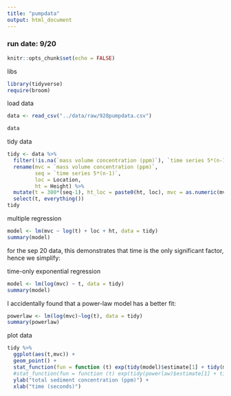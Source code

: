 ```yaml
---
title: "pumpdata"
output: html_document
---
```


### run date: 9/20

```r
knitr::opts_chunk$set(echo = FALSE)
```


libs
```r

library(tidyverse)
require(broom)

```


load data
```r

data <- read_csv("../data/raw/928pumpdata.csv")

data

```

tidy data
```r

tidy <- data %>%
  filter(!is.na(`mass volume concentration (ppm)`), `time series 5*(n-1)`>1, `mass volume concentration (ppm)`>0) %>%
  rename(mvc = `mass volume concentration (ppm)`,
         seq = `time series 5*(n-1)`,
         loc = Location,
         ht = Height) %>%
  mutate(t = 300*(seq-1), ht_loc = paste0(ht, loc), mvc = as.numeric(mvc)) %>% #bottles were collected every five minutes)
  select(t, everything()) 
tidy
```


multiple regression
```r

model <- lm(mvc ~ log(t) + loc + ht, data = tidy)
summary(model)

```
for the sep 20 data, this demonstrates that time is the only significant factor, hence we simplify:

time-only exponential regression
```r

model <- lm(log(mvc) ~ t, data = tidy)
summary(model)

```

I accidentally found that a power-law model has a better fit:
```r
powerlaw <- lm(log(mvc)~log(t), data = tidy)
summary(powerlaw)
```



plot data

```r

tidy %>%
  ggplot(aes(t,mvc)) +
  geom_point() +
  stat_function(fun = function (t) exp(tidy(model)$estimate[1] + tidy(model)$estimate[2]*t), color = "blue") +
  #stat_function(fun = function (t) exp(tidy(powerlaw)$estimate[1] + tidy(powerlaw)$estimate[2]*log(t)), color = "red") +
  ylab("total sediment concentration (ppm)") +
  xlab("time (seconds)")
  
```

